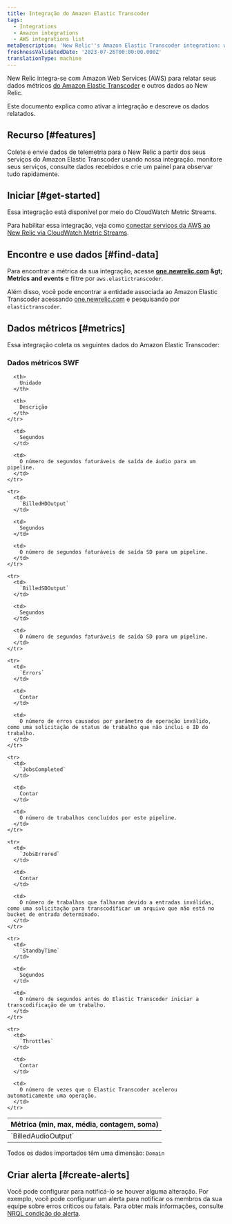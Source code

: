 ```yaml
---
title: Integração do Amazon Elastic Transcoder
tags:
  - Integrations
  - Amazon integrations
  - AWS integrations list
metaDescription: 'New Relic''s Amazon Elastic Transcoder integration: what data it reports and how to enable it.'
freshnessValidatedDate: '2023-07-26T00:00:00.000Z'
translationType: machine
---
```


New Relic integra-se com Amazon Web Services (AWS) para relatar seus dados métricos [do Amazon Elastic Transcoder](https://aws.amazon.com/elastictranscoder/) e outros dados ao New Relic.

Este documento explica como ativar a integração e descreve os dados relatados.

## Recurso [#features]

Colete e envie dados de telemetria para o New Relic a partir dos seus serviços do Amazon Elastic Transcoder usando nossa integração. monitore seus serviços, consulte dados recebidos e crie um painel para observar tudo rapidamente.

## Iniciar [#get-started]

Essa integração está disponível por meio do CloudWatch Metric Streams.

Para habilitar essa integração, veja como [conectar serviços da AWS ao New Relic via CloudWatch Metric Streams](/docs/infrastructure/amazon-integrations/connect/aws-metric-stream-setup/).

## Encontre e use dados [#find-data]

Para encontrar a métrica da sua integração, acesse <DNT>**[one.newrelic.com](https://one.newrelic.com/all-capabilities) &amp;gt; Metrics and events**</DNT> e filtre por `aws.elastictranscoder`.

Além disso, você pode encontrar a entidade associada ao Amazon Elastic Transcoder acessando [one.newrelic.com](https://one.newrelic.com/all-entities) e pesquisando por `elastictranscoder`.

## Dados métricos [#metrics]

Essa integração coleta os seguintes dados do Amazon Elastic Transcoder:

### Dados métricos SWF

<table>
  <thead>
    <tr>
      <th style={{ width: "220px" }}>
        Métrica (min, max, média, contagem, soma)
      </th>

      <th>
        Unidade
      </th>

      <th>
        Descrição
      </th>
    </tr>
  </thead>

  <tbody>
    <tr>
      <td>
        `BilledAudioOutput`
      </td>

      <td>
        Segundos
      </td>

      <td>
        O número de segundos faturáveis de saída de áudio para um pipeline.
      </td>
    </tr>

    <tr>
      <td>
        `BilledHDOutput`
      </td>

      <td>
        Segundos
      </td>

      <td>
        O número de segundos faturáveis de saída SD para um pipeline.
      </td>
    </tr>

    <tr>
      <td>
        `BilledSDOutput`
      </td>

      <td>
        Segundos
      </td>

      <td>
        O número de segundos faturáveis de saída SD para um pipeline.
      </td>
    </tr>

    <tr>
      <td>
        `Errors`
      </td>

      <td>
        Contar
      </td>

      <td>
        O número de erros causados por parâmetro de operação inválido, como uma solicitação de status de trabalho que não inclui o ID do trabalho.
      </td>
    </tr>

    <tr>
      <td>
        `JobsCompleted`
      </td>

      <td>
        Contar
      </td>

      <td>
        O número de trabalhos concluídos por este pipeline.
      </td>
    </tr>

    <tr>
      <td>
        `JobsErrored`
      </td>

      <td>
        Contar
      </td>

      <td>
        O número de trabalhos que falharam devido a entradas inválidas, como uma solicitação para transcodificar um arquivo que não está no bucket de entrada determinado.
      </td>
    </tr>

    <tr>
      <td>
        `StandbyTime`
      </td>

      <td>
        Segundos
      </td>

      <td>
        O número de segundos antes do Elastic Transcoder iniciar a transcodificação de um trabalho.
      </td>
    </tr>

    <tr>
      <td>
        `Throttles`
      </td>

      <td>
        Contar
      </td>

      <td>
        O número de vezes que o Elastic Transcoder acelerou automaticamente uma operação.
      </td>
    </tr>
  </tbody>
</table>

Todos os dados importados têm uma dimensão: `Domain`

## Criar alerta [#create-alerts]

Você pode configurar <InlinePopover type="alerts" />para notificá-lo se houver alguma alteração. Por exemplo, você pode configurar um alerta para notificar os membros da sua equipe sobre erros críticos ou fatais. Para obter mais informações, consulte [NRQL condição do alerta](/docs/alerts-applied-intelligence/new-relic-alerts/get-started/your-first-nrql-condition).